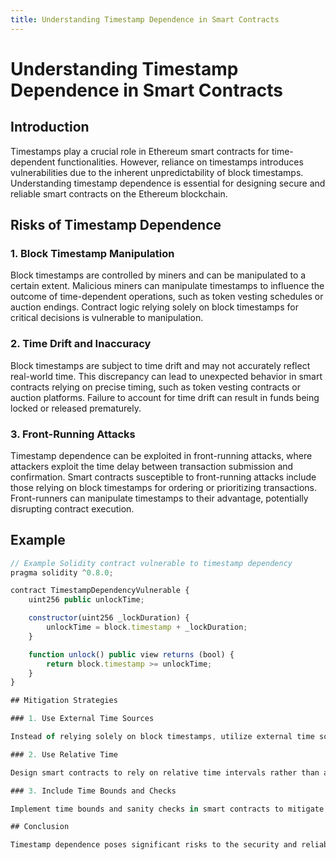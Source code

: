 ```yaml
---
title: Understanding Timestamp Dependence in Smart Contracts
---
```


# Understanding Timestamp Dependence in Smart Contracts

## Introduction

Timestamps play a crucial role in Ethereum smart contracts for time-dependent functionalities. However, reliance on timestamps introduces vulnerabilities due to the inherent unpredictability of block timestamps. Understanding timestamp dependence is essential for designing secure and reliable smart contracts on the Ethereum blockchain.

## Risks of Timestamp Dependence

### 1. Block Timestamp Manipulation

Block timestamps are controlled by miners and can be manipulated to a certain extent. Malicious miners can manipulate timestamps to influence the outcome of time-dependent operations, such as token vesting schedules or auction endings. Contract logic relying solely on block timestamps for critical decisions is vulnerable to manipulation.

### 2. Time Drift and Inaccuracy

Block timestamps are subject to time drift and may not accurately reflect real-world time. This discrepancy can lead to unexpected behavior in smart contracts relying on precise timing, such as token vesting contracts or auction platforms. Failure to account for time drift can result in funds being locked or released prematurely.

### 3. Front-Running Attacks

Timestamp dependence can be exploited in front-running attacks, where attackers exploit the time delay between transaction submission and confirmation. Smart contracts susceptible to front-running attacks include those relying on block timestamps for ordering or prioritizing transactions. Front-runners can manipulate timestamps to their advantage, potentially disrupting contract execution.

## Example

```javascript
// Example Solidity contract vulnerable to timestamp dependency
pragma solidity ^0.8.0;

contract TimestampDependencyVulnerable {
    uint256 public unlockTime;

    constructor(uint256 _lockDuration) {
        unlockTime = block.timestamp + _lockDuration;
    }

    function unlock() public view returns (bool) {
        return block.timestamp >= unlockTime;
    }
}

## Mitigation Strategies

### 1. Use External Time Sources

Instead of relying solely on block timestamps, utilize external time sources such as trusted oracles or decentralized timestamping services. External time sources provide more reliable and tamper-resistant timestamps, reducing the risk of manipulation and inaccuracies.

### 2. Use Relative Time

Design smart contracts to rely on relative time intervals rather than absolute timestamps. Use block numbers or block intervals to measure time durations, making the contract less susceptible to manipulation or inaccuracies in block timestamps. Implementing relative time logic enhances contract robustness and security.

### 3. Include Time Bounds and Checks

Implement time bounds and sanity checks in smart contracts to mitigate the impact of timestamp manipulation and time drift. Enforce minimum and maximum time limits for time-dependent operations, and include sanity checks to validate the reasonableness of timestamps. These measures help prevent premature or delayed execution of critical contract functions.

## Conclusion

Timestamp dependence poses significant risks to the security and reliability of Ethereum smart contracts. By understanding the risks associated with timestamp reliance and implementing appropriate mitigation strategies, developers can enhance the resilience of their smart contracts. Continued research, testing, and adherence to best practices are essential for building robust and trustworthy smart contracts in the Ethereum ecosystem.

